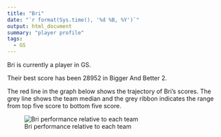 ```yaml
---
title: "Bri"
date: "`r format(Sys.time(), '%d %B, %Y')`"
output: html_document
summary: "player profile"
tags:
  - GS
---
```


Bri is currently a player in GS.

Their best score has been 28952 in Bigger And Better 2.

The red line in the graph below shows the trajectory of Bri's scores. The grey line shows the team median and the grey ribbon indicates the range from top five score to bottom five score.

![Bri performance relative to each team](Bri.jpg)
